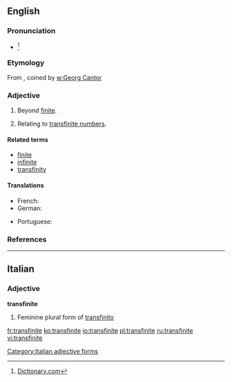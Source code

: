 ==English==

===Pronunciation===
* {{IPA|/trænsˈfaɪnaɪt/}}<ref>[http://dictionary.reference.com/browse/transfinite Dictionary.com]</ref>

===Etymology===
From {{etyl|de|en}} {{term|transfinit|lang=de}}, coined by [[w:Georg Cantor]]

===Adjective===
{{en-adj|-}}

# Beyond [[finite]].
# {{mathematics}} Relating to [[transfinite number]]s.

====Related terms====
* [[finite]]
* [[infinite]]
* [[transfinity]]

====Translations====
{{trans-top|beyond finite}}
* French: {{t+|fr|transfini}}
* German: {{t|de|transfinit}}
{{trans-mid}}
* Portuguese: {{t-|pt|transfinito|m}}
{{trans-bottom}}

===References===
<references/>

----

==Italian==

===Adjective===
'''transfinite''' {{f}}

# Feminine plural form of [[transfinito]]

[[Category:Italian adjective forms]]

[[fr:transfinite]]
[[ko:transfinite]]
[[io:transfinite]]
[[pl:transfinite]]
[[ru:transfinite]]
[[vi:transfinite]]